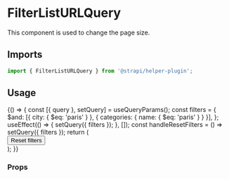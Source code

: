 <!--- FilterListURLQuery.stories.mdx --->


<Meta title="components/FilterListURLQuery" />

# FilterListURLQuery

This component is used to change the page size.

## Imports

```js
import { FilterListURLQuery } from '@strapi/helper-plugin';
```

## Usage

<Canvas>
  <Story name="base">
    {() => {
      const [{ query }, setQuery] = useQueryParams();
      const filters = {
        $and: [{ city: { $eq: 'paris' } }, { categories: { name: { $eq: 'paris' } } }],
      };
      useEffect(() => {
        setQuery({ filters });
      }, []);
      const handleResetFilters = () => setQuery({ filters });
      return (
        <Main>
          <Stack size={6}>
            <Flex paddingTop={6}>
              <FilterListURLQuery
                filtersSchema={[
                  {
                    name: 'categories',
                    fieldSchema: {
                      type: 'relation',
                      mainField: { name: 'name', schema: { type: 'string' } },
                    },
                    metadatas: { label: 'categories' },
                  },
                  {
                    name: 'city',
                    fieldSchema: {
                      type: 'string',
                    },
                    metadatas: { label: 'city' },
                  },
                ]}
              />
            </Flex>
            <Box>
              <Button onClick={handleResetFilters}>Reset filters</Button>
            </Box>
          </Stack>
        </Main>
      );
    }}
  </Story>
</Canvas>

### Props

<ArgsTable of={FilterListURLQuery} />
